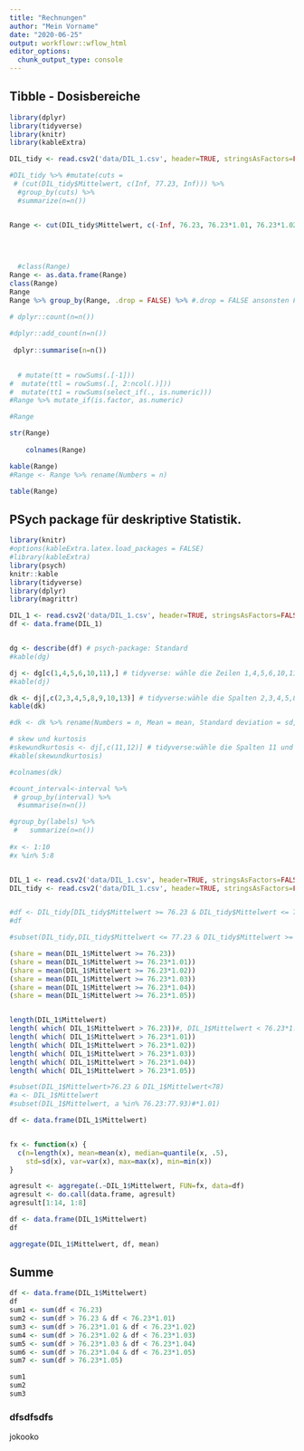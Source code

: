 ```yaml
---
title: "Rechnungen"
author: "Mein Vorname"
date: "2020-06-25"
output: workflowr::wflow_html
editor_options:
  chunk_output_type: console
---
```


## Tibble - Dosisbereiche 


```r
library(dplyr)
library(tidyverse)
library(knitr)
library(kableExtra)

DIL_tidy <- read.csv2('data/DIL_1.csv', header=TRUE, stringsAsFactors=FALSE, sep=";", dec=",", row.names="Dosisname")

#DIL_tidy %>% #mutate(cuts = 
 # (cut(DIL_tidy$Mittelwert, c(Inf, 77.23, Inf))) %>% 
  #group_by(cuts) %>% 
  #summarize(n=n())


Range <- cut(DIL_tidy$Mittelwert, c(-Inf, 76.23, 76.23*1.01, 76.23*1.02, 76.23*1.03, 76.23*1.04, 76.23*1.05, Inf), labels=c('< 76.23', 'within + 1% of constraint', 'within + 2% of constraint', 'within + 3% of constraint', 'within + 4% of constraint', 'within + 5% of constraint', '> + 5% of constraint'   )) # set_label(c(9, 10, 11, 12, 13, 14, 15)) # benutzt dplyr, 7 Intervalle 

                                                                                                                                          #mutate_each(funs(if(is.integer(.)) as.numeric(.) else .))
                                                                                                                                         
                                                                                                                                         
  #class(Range)
Range <- as.data.frame(Range)
class(Range)
Range
Range %>% group_by(Range, .drop = FALSE) %>% #.drop = FALSE ansonsten Fehlermeldung, weil  empty categories are dropped by default. You can change this behavior by adding .drop = FALSE
  
# dplyr::count(n=n())

#dplyr::add_count(n=n())
  
 dplyr::summarise(n=n())

  
  # mutate(tt = rowSums(.[-1]))
#  mutate(ttl = rowSums(.[, 2:ncol(.)])) 
#  mutate(tt1 = rowSums(select_if(., is.numeric)))
#Range %>% mutate_if(is.factor, as.numeric)

#Range

str(Range)
    
    colnames(Range)

kable(Range)    
#Range <- Range %>% rename(Numbers = n)

table(Range)

```

## PSych package für deskriptive Statistik.

```r
library(knitr)
#options(kableExtra.latex.load_packages = FALSE)
#library(kableExtra)
library(psych)
knitr::kable
library(tidyverse)
library(dplyr)
library(magrittr)

DIL_1 <- read.csv2('data/DIL_1.csv', header=TRUE, stringsAsFactors=FALSE, sep=";", dec=",", row.names="Dosisname")
df <- data.frame(DIL_1)


dg <- describe(df) # psych-package: Standard
#kable(dg)

dj <- dg[c(1,4,5,6,10,11),] # tidyverse: wähle die Zeilen 1,4,5,6,10,11 aus und überführe sie in ein das Objekt dj
#kable(dj)

dk <- dj[,c(2,3,4,5,8,9,10,13)] # tidyverse:wähle die Spalten 2,3,4,5,8,9,10,13 aus und überführe sie in das Objekt dk
kable(dk)

#dk <- dk %>% rename(Numbers = n, Mean = mean, Standard deviation = sd, Median = median, Standard errors = se, Minimum = min, Maximum = max, Range = range)

# skew und kurtosis
#skewundkurtosis <- dj[,c(11,12)] # tidyverse:wähle die Spalten 11 und 12 aus und überführe sie in das Objekt dl
#kable(skewundkurtosis)

#colnames(dk) 
```




```r

#count_interval<-interval %>%
 # group_by(interval) %>% 
  #summarise(n=n())

#group_by(labels) %>% 
 #   summarize(n=n())
  
#x <- 1:10
#x %in% 5:8


DIL_1 <- read.csv2('data/DIL_1.csv', header=TRUE, stringsAsFactors=FALSE, sep=";", dec=",", row.names="Dosisname")
DIL_tidy <- read.csv2('data/DIL_1.csv', header=TRUE, stringsAsFactors=FALSE, sep=";", dec=",", row.names="Dosisname")


#df <- DIL_tidy[DIL_tidy$Mittelwert >= 76.23 & DIL_tidy$Mittelwert <= 77,23]
#df 

#subset(DIL_tidy,DIL_tidy$Mittelwert <= 77.23 & DIL_tidy$Mittelwert >= 76.23)

(share = mean(DIL_1$Mittelwert >= 76.23))
(share = mean(DIL_1$Mittelwert >= 76.23*1.01))
(share = mean(DIL_1$Mittelwert >= 76.23*1.02))
(share = mean(DIL_1$Mittelwert >= 76.23*1.03))
(share = mean(DIL_1$Mittelwert >= 76.23*1.04))
(share = mean(DIL_1$Mittelwert >= 76.23*1.05))


length(DIL_1$Mittelwert)
length( which( DIL_1$Mittelwert > 76.23))#, DIL_1$Mittelwert < 76.23*1.01))
length( which( DIL_1$Mittelwert > 76.23*1.01))
length( which( DIL_1$Mittelwert > 76.23*1.02))
length( which( DIL_1$Mittelwert > 76.23*1.03))
length( which( DIL_1$Mittelwert > 76.23*1.04))
length( which( DIL_1$Mittelwert > 76.23*1.05))

#subset(DIL_1$Mittelwert>76.23 & DIL_1$Mittelwert<78)
#a <- DIL_1$Mittelwert
#subset(DIL_1$Mittelwert, a %in% 76.23:77.93)#*1.01)


```


```r

df <- data.frame(DIL_1$Mittelwert)


fx <- function(x) {
  c(n=length(x), mean=mean(x), median=quantile(x, .5),
    std=sd(x), var=var(x), max=max(x), min=min(x))
}

agresult <- aggregate(.~DIL_1$Mittelwert, FUN=fx, data=df)
agresult <- do.call(data.frame, agresult)
agresult[1:14, 1:8]

```



```r

df <- data.frame(DIL_1$Mittelwert)
df

aggregate(DIL_1$Mittelwert, df, mean)

```



## Summe
```r

df <- data.frame(DIL_1$Mittelwert)
df
sum1 <- sum(df < 76.23)
sum2 <- sum(df > 76.23 & df < 76.23*1.01)
sum3 <- sum(df > 76.23*1.01 & df < 76.23*1.02)
sum4 <- sum(df > 76.23*1.02 & df < 76.23*1.03)
sum5 <- sum(df > 76.23*1.03 & df < 76.23*1.04)
sum6 <- sum(df > 76.23*1.04 & df < 76.23*1.05)
sum7 <- sum(df > 76.23*1.05)

sum1
sum2
sum3

```


### dfsdfsdfs
jokooko
  

